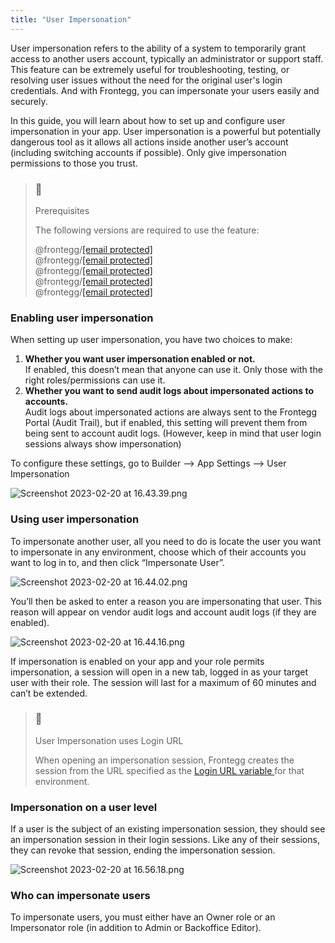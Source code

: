 ```yaml
---
title: "User Impersonation"
---
```


User impersonation refers to the ability of a system to temporarily grant access to another users account, typically an administrator or support staff. This feature can be extremely useful for troubleshooting, testing, or resolving user issues without the need for the original user's login credentials. And with Frontegg, you can impersonate your users easily and securely.

In this guide, you will learn about how to set up and configure user impersonation in your app. User impersonation is a powerful but potentially dangerous tool as it allows all actions inside another user’s account (including switching accounts if possible). Only give impersonation permissions to those you trust.

> ### 🚧
> 
> Prerequisites
> 
> The following versions are required to use the feature: 
> 
> @frontegg/[\[email protected\]](/cdn-cgi/l/email-protection#6b190e0a081f2b5e455b45595f)  
> @frontegg/[\[email protected\]](/cdn-cgi/l/email-protection#badbd4ddcfd6dbc8fa8f948b8d948a)  
> @frontegg/[\[email protected\]](/cdn-cgi/l/email-protection#681e1d0d285a4658465a59)  
> @frontegg/[\[email protected\]](/cdn-cgi/l/email-protection#84eae1fcf0eef7c4b2aab3aab5bc)  
> @frontegg/[\[email protected\]](/cdn-cgi/l/email-protection#53392013657d64677d63)

### Enabling user impersonation

When setting up user impersonation, you have two choices to make:

1. **Whether you want user impersonation enabled or not.**  
If enabled, this doesn’t mean that anyone can use it. Only those with the right roles/permissions can use it.
2. **Whether you want to send audit logs about impersonated actions to accounts.**  
Audit logs about impersonated actions are always sent to the Frontegg Portal (Audit Trail), but if enabled, this setting will prevent them from being sent to account audit logs. (However, keep in mind that user login sessions always show impersonation)

To configure these settings, go to Builder —> App Settings —> User Impersonation

![](/images/818bebc-Screenshot_2023-02-20_at_16.43.39.png "Screenshot 2023-02-20 at 16.43.39.png")

### Using user impersonation

To impersonate another user, all you need to do is locate the user you want to impersonate in any environment, choose which of their accounts you want to log in to, and then click “Impersonate User”.

![](/images/1dfcff8-Screenshot_2023-02-20_at_16.44.02.png "Screenshot 2023-02-20 at 16.44.02.png")

You’ll then be asked to enter a reason you are impersonating that user. This reason will appear on vendor audit logs and account audit logs (if they are enabled).

![](/images/3b378a9-Screenshot_2023-02-20_at_16.44.16.png "Screenshot 2023-02-20 at 16.44.16.png")

If impersonation is enabled on your app and your role permits impersonation, a session will open in a new tab, logged in as your target user with their role. The session will last for a maximum of 60 minutes and can’t be extended.

> ### 🚧
> 
> User Impersonation uses Login URL
> 
> When opening an impersonation session, Frontegg creates the session from the URL specified as the [Login URL variable ](https://portal.frontegg.com/production/backoffice/accounts)for that environment.

### Impersonation on a user level

If a user is the subject of an existing impersonation session, they should see an impersonation session in their login sessions. Like any of their sessions, they can revoke that session, ending the impersonation session.

![](/images/642867a-Screenshot_2023-02-20_at_16.56.18.png "Screenshot 2023-02-20 at 16.56.18.png")

### Who can impersonate users

To impersonate users, you must either have an Owner role or an Impersonator role (in addition to Admin or Backoffice Editor).
